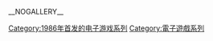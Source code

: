 {{cat main}}

{{DEFAULTSORT:Wonder Boy}}
[[Category:1986年首发的电子游戏系列|Category:1986年首发的电子游戏系列]]
[[Category:電子遊戲系列|Category:電子遊戲系列]]

__NOGALLERY__